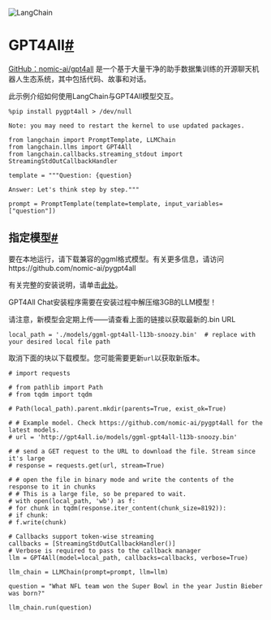 

<Head>
  <script>
    {
      `(function() {
         var _hmt = _hmt || [];
(function() {
  var hm = document.createElement("script");
  hm.src = "https://hm.baidu.com/hm.js?e60fb290e204e04c5cb6f79b0ac1e697";
  var s = document.getElementsByTagName("script")[0]; 
  s.parentNode.insertBefore(hm, s);
})();
       })();`
    }
  </script>
</Head>

![LangChain](https://pica.zhimg.com/50/v2-56e8bbb52aa271012541c1fe1ceb11a2_r.gif)





GPT4All[#](#gpt4all "永久链接")
===========================

[GitHub：nomic-ai/gpt4all](https://github.com/nomic-ai/gpt4all) 是一个基于大量干净的助手数据集训练的开源聊天机器人生态系统，其中包括代码、故事和对话。

此示例介绍如何使用LangChain与GPT4All模型交互。

```
%pip install pygpt4all > /dev/null

```

```
Note: you may need to restart the kernel to use updated packages.

```

```
from langchain import PromptTemplate, LLMChain
from langchain.llms import GPT4All
from langchain.callbacks.streaming_stdout import StreamingStdOutCallbackHandler

```

```
template = """Question: {question}

Answer: Let's think step by step."""

prompt = PromptTemplate(template=template, input_variables=["question"])

```

指定模型[#](#specify-model "永久链接")
------------------------------

要在本地运行，请下载兼容的ggml格式模型。有关更多信息，请访问https://github.com/nomic-ai/pygpt4all

有关完整的安装说明，请单击[此处](https://gpt4all.io/index.html)。

GPT4All Chat安装程序需要在安装过程中解压缩3GB的LLM模型！

请注意，新模型会定期上传——请查看上面的链接以获取最新的.bin URL

```
local_path = './models/ggml-gpt4all-l13b-snoozy.bin'  # replace with your desired local file path

```

取消下面的块以下载模型。您可能需要更新`url`以获取新版本。

```
# import requests

# from pathlib import Path
# from tqdm import tqdm

# Path(local_path).parent.mkdir(parents=True, exist_ok=True)

# # Example model. Check https://github.com/nomic-ai/pygpt4all for the latest models.
# url = 'http://gpt4all.io/models/ggml-gpt4all-l13b-snoozy.bin'

# # send a GET request to the URL to download the file. Stream since it's large
# response = requests.get(url, stream=True)

# # open the file in binary mode and write the contents of the response to it in chunks
# # This is a large file, so be prepared to wait.
# with open(local_path, 'wb') as f:
# for chunk in tqdm(response.iter_content(chunk_size=8192)):
# if chunk:
# f.write(chunk)

```

```
# Callbacks support token-wise streaming
callbacks = [StreamingStdOutCallbackHandler()]
# Verbose is required to pass to the callback manager
llm = GPT4All(model=local_path, callbacks=callbacks, verbose=True)

```

```
llm_chain = LLMChain(prompt=prompt, llm=llm)

```

```
question = "What NFL team won the Super Bowl in the year Justin Bieber was born?"

llm_chain.run(question)

```

